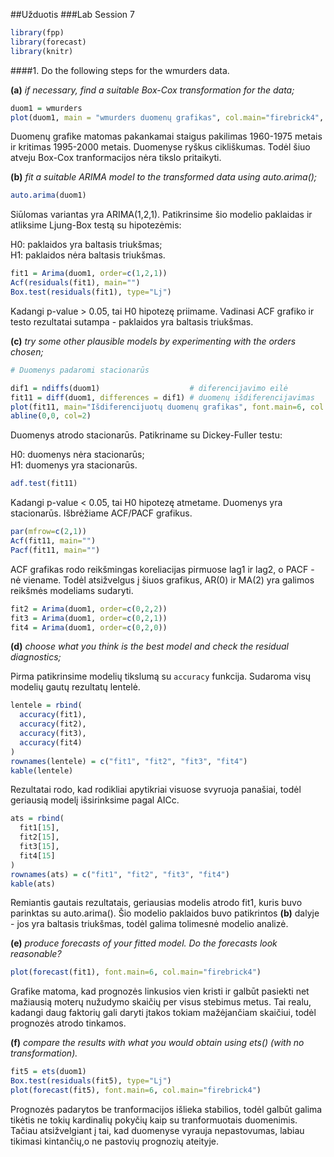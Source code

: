 ##Užduotis
###Lab Session 7

```r
library(fpp)
library(forecast)
library(knitr)
```

####1. Do the following steps for the wmurders data.

**(a)** _if necessary, find a suitable Box-Cox transformation for the data;_

```r
duom1 = wmurders
plot(duom1, main = "wmurders duomenų grafikas", col.main="firebrick4", font.main=6, ylab="Duomenys", xlab="Laikotarpis")
```

Duomenų grafike matomas pakankamai staigus pakilimas 1960-1975 metais ir kritimas 1995-2000 metais. Duomenyse ryškus cikliškumas. Todėl šiuo atveju Box-Cox tranformacijos nėra tikslo pritaikyti. 

**(b)** _fit a suitable ARIMA model to the transformed data using auto.arima();_

```r
auto.arima(duom1)
```

Siūlomas variantas yra ARIMA(1,2,1). Patikrinsime šio modelio paklaidas ir atliksime Ljung-Box testą su hipotezėmis:

H0: paklaidos yra baltasis triukšmas;  
H1: paklaidos nėra baltasis triukšmas.

```r
fit1 = Arima(duom1, order=c(1,2,1))
Acf(residuals(fit1), main="")
Box.test(residuals(fit1), type="Lj")
```

Kadangi p-value > 0.05, tai H0 hipotezę priimame. Vadinasi ACF grafiko ir testo rezultatai sutampa - paklaidos yra baltasis triukšmas. 

**(c)** _try some other plausible models by experimenting with the orders chosen;_

```r
# Duomenys padaromi stacionarūs

dif1 = ndiffs(duom1)                    # diferencijavimo eilė
fit11 = diff(duom1, differences = dif1) # duomenų išdiferencijavimas
plot(fit11, main="Išdiferencijuotų duomenų grafikas", font.main=6, col.main="firebrick4", xlab="Laikotarpis")
abline(0,0, col=2)
```

Duomenys atrodo stacionarūs. Patikriname su Dickey-Fuller testu:

H0: duomenys nėra stacionarūs;  
H1: duomenys yra stacionarūs.

```r
adf.test(fit11)
```

Kadangi p-value < 0.05, tai H0 hipotezę atmetame. Duomenys yra stacionarūs. Išbrėžiame ACF/PACF grafikus.

```r
par(mfrow=c(2,1))
Acf(fit11, main="")   
Pacf(fit11, main="")
```

ACF grafikas rodo reikšmingas koreliacijas pirmuose lag1 ir lag2, o PACF - nė viename. Todėl atsižvelgus į šiuos grafikus, AR(0) ir MA(2) yra galimos reikšmės modeliams sudaryti.

```r
fit2 = Arima(duom1, order=c(0,2,2))
fit3 = Arima(duom1, order=c(0,2,1))
fit4 = Arima(duom1, order=c(0,2,0))
```

**(d)** _choose what you think is the best model and check the residual diagnostics;_

Pirma patikrinsime modelių tikslumą su `accuracy` funkcija. Sudaroma visų modelių gautų rezultatų lentelė.

```r
lentele = rbind(
  accuracy(fit1),
  accuracy(fit2),
  accuracy(fit3),
  accuracy(fit4)
)
rownames(lentele) = c("fit1", "fit2", "fit3", "fit4")
kable(lentele)
```

Rezultatai rodo, kad rodikliai apytikriai visuose svyruoja panašiai, todėl geriausią modelį išsirinksime pagal AICc. 

```r
ats = rbind(
  fit1[15],
  fit2[15],
  fit3[15],
  fit4[15]
)
rownames(ats) = c("fit1", "fit2", "fit3", "fit4")
kable(ats)
```

Remiantis gautais rezultatais, geriausias modelis atrodo fit1, kuris buvo parinktas su auto.arima().
Šio modelio paklaidos buvo patikrintos **(b)** dalyje - jos yra baltasis triukšmas, todėl galima tolimesnė modelio analizė. 

**(e)** _produce forecasts of your fitted model. Do the forecasts look reasonable?_

```r
plot(forecast(fit1), font.main=6, col.main="firebrick4")
```

Grafike matoma, kad prognozės linkusios vien kristi ir galbūt pasiekti net mažiausią moterų nužudymo skaičių per visus stebimus metus. Tai realu, kadangi daug faktorių gali daryti įtakos tokiam mažėjančiam skaičiui, todėl prognozės atrodo tinkamos.

**(f)** _compare the results with what you would obtain using ets() (with no transformation)._

```r
fit5 = ets(duom1)
Box.test(residuals(fit5), type="Lj")
plot(forecast(fit5), font.main=6, col.main="firebrick4")
```

Prognozės padarytos be tranformacijos išlieka stabilios, todėl galbūt galima tikėtis ne tokių kardinalių pokyčių kaip su tranformuotais duomenimis. Tačiau atsižvelgiant į tai, kad duomenyse vyrauja nepastovumas, labiau tikimasi kintančių,o ne pastovių prognozių ateityje. 

